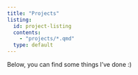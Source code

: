 ```yaml
---
title: "Projects"
listing: 
  id: project-listing
  contents: 
    - "projects/*.qmd"
  type: default
---
```


Below, you can find some things I've done :) 